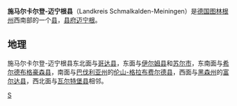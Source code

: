 {{德国县级行政单位
| 县徽图 = Image:Wappen Landkreis Schmalkalden-Meiningen.png
| 在德国内的位置图 = Image:Lage des Landkreises Schmalkalden-Meiningen in Deutschland.png
| 所属联邦州 = 图林根州
| 所属行政区 = 
| 首府 = 迈宁根
| 面积 = 1210.73
| 人口 = 124,623
| 统计时间 = 2015年9月30日
| 人口密度 = 103
| 汽车牌号 = SM, MGN
| 下设城镇 = 7个市、69个镇
| 政府地址 = Obertshäuser Platz 1<br />98617 Meiningen
| 政府网站 = www.lk-sm.de
| 在州内的位置图 = Image:Thuringia sm.png
|}}

'''施马尔卡尔登-迈宁根县'''（Landkreis Schmalkalden-Meiningen）是[[德国|德国]][[图林根州|图林根州]]西南部的一个[[县_(德国)|县]]，[[县府|县府]][[迈宁根|迈宁根]]。

== 地理 ==
施马尔卡尔登-迈宁根县东北面与[[哥达县|哥达县]]，东面与[[伊尔姆县|伊尔姆县]]和[[苏尔_(德国)|苏尔市]]，东南面与[[希尔德布格豪森县|希尔德布格豪森县]]，南面与[[巴伐利亚州|巴伐利亚州]]的[[伦山-格拉布费尔德县|伦山-格拉布费尔德县]]，西面与[[黑森州|黑森州]]的[[富尔达县|富尔达县]]，西北面与[[瓦尔特堡县|瓦尔特堡县]]相邻。

{{图林根州行政区划}}
{{Authority control}}

[[Category:图林根州的县|S]]